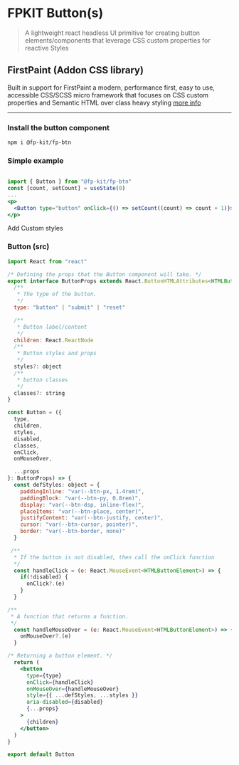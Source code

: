 
<Meta title="Elements/Buttons/Readme" />

# FPKIT Button(s)

> A lightweight react headless UI primitive for creating button elements/components that leverage CSS custom properties for reactive Styles

## FirstPaint (Addon CSS library)

Built in support for FirstPaint a modern, performance first, easy to use, accessible CSS/SCSS micro framework that focuses on CSS custom properties and Semantic HTML over class heavy styling [more info](https://firstpaint.dev)

-----------------------------

### Install the button component

```bash
npm i @fp-kit/fp-btn
```

### Simple example

```jsx

import { Button } from "@fp-kit/fp-btn"
const [count, setCount] = useState(0)
...
<p>
  <Button type="button" onClick={() => setCount((count) => count + 1)}>count is: {count}</Button>
</p>

```

Add Custom styles

### Button (src)

```jsx
import React from "react"

/* Defining the props that the Button component will take. */
export interface ButtonProps extends React.ButtonHTMLAttributes<HTMLButtonElement> {
  /**
   * The type of the button.
   */
  type: "button" | "submit" | "reset"

  /**
   * Button label/content
   */
  children: React.ReactNode
  /**
   * Button styles and props
   */
  styles?: object
  /**
   * button classes
   */
  classes?: string
}

const Button = ({
  type,
  children,
  styles,
  disabled,
  classes,
  onClick,
  onMouseOver,

  ...props
}: ButtonProps) => {
  const defStyles: object = {
    paddingInline: "var(--btn-px, 1.4rem)",
    paddingBlock: "var(--btn-py, 0.8rem)",
    display: "var(--btn-dsp, inline-flex)",
    placeItems: "var(--btn-place, center)",
    justifyContent: "var(--btn-justify, center)",
    cursor: "var(--btn-cursor, pointer)",
    border: "var(--btn-border, none)"
  }

 /**
  * If the button is not disabled, then call the onClick function
  */
  const handleClick = (e: React.MouseEvent<HTMLButtonElement>) => {
    if(!disabled) {
      onClick?.(e)
    }
  }

/**
 * A function that returns a function.
 */
  const handleMouseOver = (e: React.MouseEvent<HTMLButtonElement>) => {
    onMouseOver?.(e)
  }

/* Returning a button element. */
  return (
    <button
      type={type}
      onClick={handleClick}
      onMouseOver={handleMouseOver}
      style={{ ...defStyles, ...styles }}
      aria-disabled={disabled}
      {...props}
    >
      {children}
    </button>
  )
}

export default Button

```
